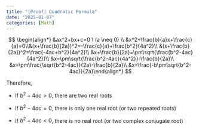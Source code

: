 ```yaml
---
title: "[Proof] Quadratic Formula"
date: "2025-01-07"
categories: [Math]
---
```


$$
\begin{align*}
&ax^2+bx+c=0 \ (a \neq 0) \\
&x^2+\frac{b}{a}x+\frac{c}{a}=0\\&(x+\frac{b}{2a})^2=-\frac{c}{a}+\frac{b^2}{4a^2}\\
&(x+\frac{b}{2a})^2=\frac{-4ac+b^2}{4a^2}\\
&x+\frac{b}{2a}=\pm\sqrt{\frac{b^2-4ac}{4a^2}}\\
&x=\pm\sqrt{\frac{b^2-4ac}{4a^2}}-\frac{b}{2a}\\
&x=\pm\frac{\sqrt{b^2-4ac}}{2a}-\frac{b}{2a}\\
&x=\frac{-b\pm\sqrt{b^2-4ac}}{2a}\end{align*}
$$

Therefore,

-   If $b^2-4ac>0$, there are two real roots

-   If $b^2-4ac=0$, there is only one real root (or two repeated roots)

-   If $b^2-4ac<0$, there is no real root (or two complex conjugate root)